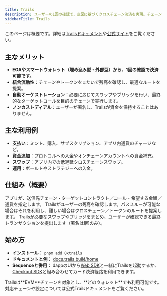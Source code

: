 ```yaml
---
title: Trails
description: ユーザーの1回の確認で、意図に基づくクロスチェーン決済を実現。チェーンをまたいだ流動性を集約し、スワップやブリッジも自動で調整。
sidebarTitle: Trails
---
```


<Note>
  このページは概要です。詳細は<a href="https://docs.trails.build/home">Trailsドキュメント</a>や<a href="https://trails.build/">公式サイト</a>をご覧ください。
</Note>

## 主なメリット

- **EOAやスマートウォレット（埋め込み型・外部型）から、1回の確認で決済可能です。**
- **統合流動性**：チェーンやトークンをまたいで残高を確認し、最適なルートを提案。
- **自動オーケストレーション**：必要に応じてスワップやブリッジを行い、最終的なターゲットコールを目的のチェーンで実行します。
- **ノンカストディアル**：ユーザーが署名し、Trailsが資金を保持することはありません。

## 主な利用例

- **支払い**：ミント、購入、サブスクリプション、アプリ内通貨のチャージなど。
- **資金追加**：プロトコルへの入金やオンチェーンアカウントへの資金補充。
- **スワップ**：アプリ内での低遅延クロスチェーンスワップ。
- **運用**：ボールトやストラテジーへの入金。

## 仕組み（概要）

<Steps>
  <Step title="インテントの定義">
    アプリが、送信先チェーン・ターゲットコントラクト／コール・希望する金額／通貨を指定します。
  </Step>

  <Step title="確認とルーティング">
    Trailsがユーザーの残高を確認します。パススルーが可能な場合はそれを利用し、難しい場合はクロスチェーン／トークンのルートを提案します。
  </Step>

  <Step title="オーケストレーションと実行">
    Trailsが必要なスワップやブリッジをまとめ、ユーザーが確認できる最終トランザクションを提出します（署名は1回のみ）。
  </Step>
</Steps>

## 始め方

- **インストール：** `pnpm add 0xtrails`
- **ドキュメントと例：** [docs.trails.build/home](https://docs.trails.build/home)
- **Sequenceと併用：** dappのUIから<a href="/sdk/web/overview">Web SDK</a>と一緒にTrailsを起動するか、<a href="/solutions/payments/checkout">Checkout SDK</a>と組み合わせてカード決済経路を利用できます。

<Info>
  Trailsは**EVM**チェーンを対象とし、**どのウォレット**でも利用可能です。対応チェーンや設定については公式Trailsドキュメントをご覧ください。
</Info>